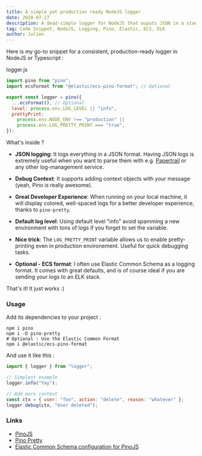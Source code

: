 ```yaml
---
title: A simple yet production ready NodeJS logger
date: 2020-07-27
description: A dead-simple logger for NodeJS that ouputs JSON in a standard format
tag: Code Snippet, NodeJS, Logging, Pino, Elastic, ECS, ELK
author: Julien
---
```


Here is my go-to snippet for a consistent, production-ready logger in NodeJS or Typescript :

logger.js

```js
import pino from "pino";
import ecsFormat from "@elastic/ecs-pino-format"; // Optional

export const logger = pino({
  ...ecsFormat(), // Optional
  level: process.env.LOG_LEVEL || "info",
  prettyPrint:
    process.env.NODE_ENV !== "production" ||
    process.env.LOG_PRETTY_PRINT === "true",
});
```

What's inside ?

- **JSON logging**: It logs everything in a JSON format. Having JSON logs is extremely useful when you want to parse them with e.g. [Papertrail](https://papertrailapp.com) or any other log-management service.

- **Debug Context**: It supports adding context objects with your message (yeah, Pino is really awesome).
- **Great Developer Experience**: When running on your local machine, it will display colored, well-spaced logs for a better developer experience, thanks to `pino-pretty`.
- **Default log level**: Using default level "info" avoid spamming a new environment with tons of logs if you forget to set the variable.
- **Nice trick**: The `LOG_PRETTY_PRINT` variable allows us to enable pretty-printing even in production environement. Useful for quick debugging tasks.
- **Optional - ECS format**: I often use Elastic Common Schema as a logging format. It comes with great defaults, and is of course ideal if you are sending your logs to an ELK stack.

That's it! It just works :)

### Usage

Add its dependencies to your project :

```shell
npm i pino
npm i -D pino-pretty
# Optional : Use the Elastic Common Format
npm i @elastic/ecs-pino-format
```

And use it like this :

```js
import { logger } from "logger";

// Simplest example
logger.info("Yay");

// Add more context
const ctx = { user: "foo", action: "delete", reason: "whatever" };
logger.debug(ctx, "User deleted");
```

### Links

- [PinoJS](https://github.com/pinojs/pino)
- [Pino Pretty](https://github.com/pinojs/pino-pretty)
- [Elastic Common Schema configuration for PinoJS](https://github.com/elastic/ecs-logging-js/tree/master/loggers/pino)
